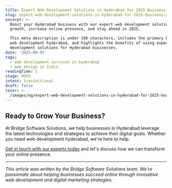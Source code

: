 ```yaml
---
title: Expert Web Development Solutions in Hyderabad for 2025 Business Growth
slug: expert-web-development-solutions-in-hyderabad-for-2025-business-growth
excerpt: >-
  Boost your Hyderabad business with our expert web development solutions. Drive
  growth, increase online presence, and stay ahead in 2025.

  This meta description is under 160 characters, includes the primary keyword
  web development hyderabad, and highlights the benefits of using expert web
  development solutions for Hyderabad businesses.
date: '2025-08-05'
tags:
  - web development services in hyderabad
  - web design in India
readingTime: 1
stage: MOFU
intent: transactional
draft: false
cover: >-
  /images/og/expert-web-development-solutions-in-hyderabad-for-2025-business-growth.png
---
```




## Ready to Grow Your Business?

At Bridge Software Solutions, we help businesses in Hyderabad leverage the latest technologies and strategies to achieve their digital goals. Whether you need web development hyderabad, we're here to help.

[Get in touch with our experts today](/contact) and let's discuss how we can transform your online presence.

---

*This article was written by the Bridge Software Solutions team. We're passionate about helping businesses succeed online through innovative web development and digital marketing strategies.*
